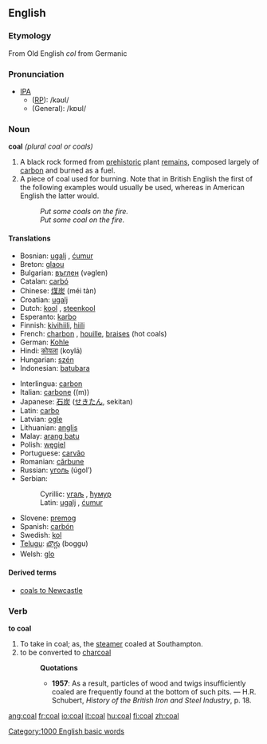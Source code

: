 ==English==

===Etymology===
From Old English ''col'' from Germanic

===Pronunciation===
*[[IPA|IPA]]
**([[received pronunciation|RP]]): /kəʊl/
**(General): /kɒʊl/

===Noun===
'''coal''' ''(plural coal or coals)''
# A black rock formed from [[prehistoric]] plant [[remains]], composed largely of [[carbon]] and burned as a fuel.
# A piece of coal used for burning. Note that in British English the first of the following examples would usually be used, whereas in American English the latter would.
#:''Put some coals on the fire.''
#:''Put some coal on the fire.'' 

====Translations====
{{top}}
*Bosnian: [[ugalj#Bosnian|ugalj]] {{m}}, [[ćumur#Bosnian|ćumur]] {{m}}
*Breton: [[glaou]]
*Bulgarian: [[въглен]] (vəglen) {{m}}
*Catalan: [[carbó]] {{m}}
*Chinese: [[煤炭]] (méi tàn)
*Croatian: [[ugalj#Croatian|ugalj]] {{m}}
*Dutch: [[kool]] {{m}}, [[steenkool]] {{m}}
*Esperanto: [[karbo]]
*Finnish: [[kivihiili]], [[hiili]]
*French: [[charbon]] {{m}}, [[houille]], [[braises]] {{f}} (hot coals)
*German: [[Kohle]] {{f}}
*Hindi: [[कोयला]] (koylā)
*Hungarian: [[szén]]
*Indonesian: [[batubara]]
{{mid}}
*Interlingua: [[carbon]]
*Italian: [[carbone]] ((m))
*Japanese: [[石炭]] ([[せきたん]], sekitan)
*Latin: [[carbo]] {{m}}
*Latvian: [[ogle]]
*Lithuanian: [[anglis]] 
*Malay: [[arang batu]]
*Polish: [[węgiel]] {{m}}
*Portuguese: [[carvão]] {{m}}
*Romanian: [[cărbune]] {{m}}
*Russian: [[уголь]] (úgol’) {{m}}
*Serbian:
*:Cyrillic: [[угаљ#Serbian|угаљ]] {{m}}, [[ћумур#Serbian|ћумур]] {{m}}
*:Latin: [[ugalj#Serbian|ugalj]] {{m}}, [[ćumur#Serbian|ćumur]] {{m}}
*Slovene: [[premog]] {{m}}
*Spanish: [[carbón]] {{m}}
*Swedish: [[kol]]
*[[Telugu]]: [[బొగ్గు]] (boggu)
*Welsh: [[glo]] {{m}}
{{bottom}}

====Derived terms====
* [[coals to Newcastle]]

===Verb===
'''to coal'''
#To take in coal; as, the [[steamer]] coaled at Southampton.
#to be converted to [[charcoal]]
#:'''Quotations'''
#:*'''1957''': As a result, particles of wood and twigs insufficiently coaled are frequently found at the bottom of such pits. &mdash; H.R. Schubert, ''History of the British Iron and Steel Industry'', p. 18.

[[Category:1000 English basic words]]

[[ang:coal]]
[[fr:coal]]
[[io:coal]]
[[it:coal]]
[[hu:coal]]
[[fi:coal]]
[[zh:coal]]